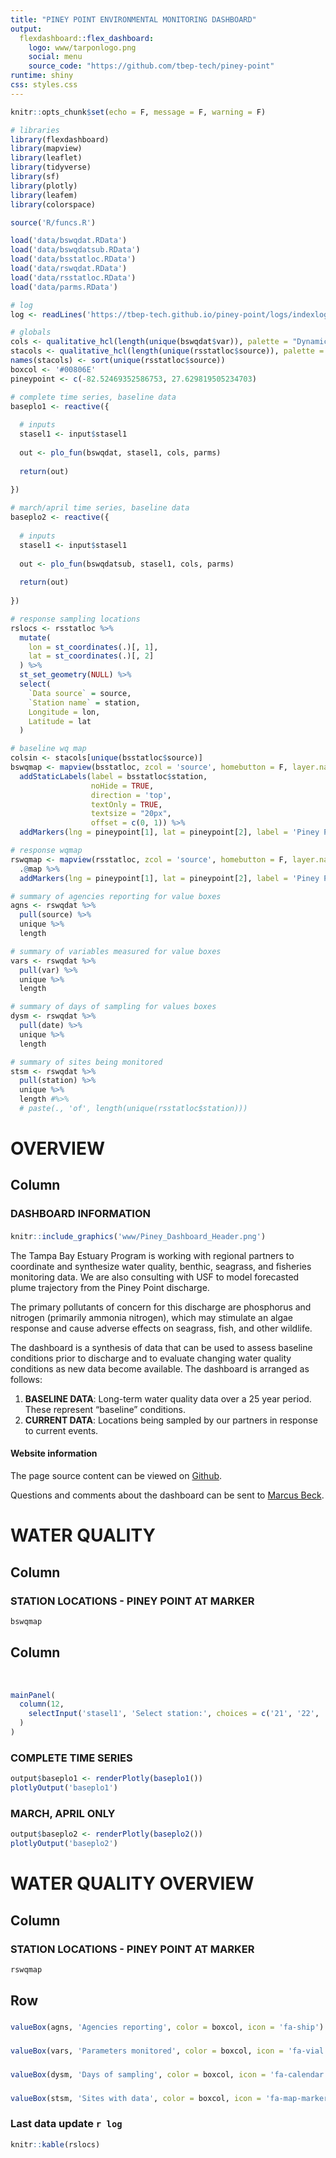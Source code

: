```yaml
---
title: "PINEY POINT ENVIRONMENTAL MONITORING DASHBOARD"
output: 
  flexdashboard::flex_dashboard:
    logo: www/tarponlogo.png
    social: menu
    source_code: "https://github.com/tbep-tech/piney-point"
runtime: shiny
css: styles.css
---
```

  
```r
knitr::opts_chunk$set(echo = F, message = F, warning = F)

# libraries
library(flexdashboard)
library(mapview)
library(leaflet)
library(tidyverse)
library(sf)
library(plotly)
library(leafem)
library(colorspace)

source('R/funcs.R')

load('data/bswqdat.RData')
load('data/bswqdatsub.RData')
load('data/bsstatloc.RData')
load('data/rswqdat.RData')
load('data/rsstatloc.RData')
load('data/parms.RData')

# log
log <- readLines('https://tbep-tech.github.io/piney-point/logs/indexlog.txt')

# globals
cols <- qualitative_hcl(length(unique(bswqdat$var)), palette = "Dynamic")
stacols <- qualitative_hcl(length(unique(rsstatloc$source)), palette = "Dark2")
names(stacols) <- sort(unique(rsstatloc$source))
boxcol <- '#00806E'
pineypoint <- c(-82.52469352586753, 27.629819505234703)
```

```r
# complete time series, baseline data
baseplo1 <- reactive({
  
  # inputs
  stasel1 <- input$stasel1
  
  out <- plo_fun(bswqdat, stasel1, cols, parms)
  
  return(out)
  
})

# march/april time series, baseline data
baseplo2 <- reactive({
  
  # inputs
  stasel1 <- input$stasel1
  
  out <- plo_fun(bswqdatsub, stasel1, cols, parms)
  
  return(out)
  
})
```

```r
# response sampling locations
rslocs <- rsstatloc %>% 
  mutate(
    lon = st_coordinates(.)[, 1],
    lat = st_coordinates(.)[, 2]
  ) %>% 
  st_set_geometry(NULL) %>% 
  select(
    `Data source` = source, 
    `Station name` = station, 
    Longitude = lon, 
    Latitude = lat
  )

# baseline wq map
colsin <- stacols[unique(bsstatloc$source)]
bswqmap <- mapview(bsstatloc, zcol = 'source', homebutton = F, layer.name = 'Data source', col.regions = colsin) %>% 
  addStaticLabels(label = bsstatloc$station,
                  noHide = TRUE,
                  direction = 'top',
                  textOnly = TRUE,
                  textsize = "20px", 
                  offset = c(0, 1)) %>% 
  addMarkers(lng = pineypoint[1], lat = pineypoint[2], label = 'Piney Point')

# response wqmap
rswqmap <- mapview(rsstatloc, zcol = 'source', homebutton = F, layer.name = 'Data source', col.regions = stacols) %>% 
  .@map %>% 
  addMarkers(lng = pineypoint[1], lat = pineypoint[2], label = 'Piney Point')

# summary of agencies reporting for value boxes
agns <- rswqdat %>% 
  pull(source) %>% 
  unique %>% 
  length

# summary of variables measured for value boxes
vars <- rswqdat %>% 
  pull(var) %>% 
  unique %>% 
  length

# summary of days of sampling for values boxes
dysm <- rswqdat %>% 
  pull(date) %>% 
  unique %>% 
  length

# summary of sites being monitored
stsm <- rswqdat %>% 
  pull(station) %>% 
  unique %>% 
  length #%>% 
  # paste(., 'of', length(unique(rsstatloc$station)))
```

OVERVIEW
=======================================================================

Column {data-width=650}
-----------------------------------------------------------------------

### DASHBOARD INFORMATION

<div class = "row">
<div class = "col-md-2"></div>
<div class = "col-md-8">

####

```r
knitr::include_graphics('www/Piney_Dashboard_Header.png')
```

The Tampa Bay Estuary Program is working with regional partners to coordinate and synthesize water quality, benthic, seagrass, and fisheries monitoring data. We are also consulting with USF to model forecasted plume trajectory from the Piney Point discharge. 

The primary pollutants of concern for this discharge are phosphorus and nitrogen (primarily ammonia nitrogen), which may stimulate an algae response and cause adverse effects on seagrass, fish, and other wildlife.

The dashboard is a synthesis of data that can be used to assess baseline conditions prior to discharge and to evaluate changing water quality conditions as new data become available. The dashboard is arranged as follows:

1) __BASELINE DATA__: Long-term water quality data over a 25 year period.  These represent "baseline" conditions.
1) __CURRENT DATA__: Locations being sampled by our partners in response to current events.

#### Website information

The page source content can be viewed on [Github](https://github.com/tbep-tech/piney-point).

Questions and comments about the dashboard can be sent to [Marcus Beck](mailto:mbeck@tbep.org).

</div>
<div class = "col-md-2"></div>
</div>

WATER QUALITY {data-navmenu="BASELINE DATA"}
=======================================================================

Column {data-width=275}
-----------------------------------------------------------------------

### STATION LOCATIONS - PINEY POINT AT MARKER

```r
bswqmap
```

Column {.tabset .tabset-fade data-width=650}
-----------------------------------------------------------------------

<br>
```r
mainPanel(
  column(12, 
    selectInput('stasel1', 'Select station:', choices = c('21', '22', '90', '336', '357', '361', '362'))
  )
)
```

### COMPLETE TIME SERIES

```r
output$baseplo1 <- renderPlotly(baseplo1())
plotlyOutput('baseplo1')
```

### MARCH, APRIL ONLY

```r
output$baseplo2 <- renderPlotly(baseplo2())
plotlyOutput('baseplo2')
```

WATER QUALITY OVERVIEW {data-navmenu="CURRENT DATA"}
=======================================================================

Column {data-width=400}
-----------------------------------------------------------------------

### STATION LOCATIONS - PINEY POINT AT MARKER

```r
rswqmap
```


Row
-----------------------------------------------------------------------

### 

```r
valueBox(agns, 'Agencies reporting', color = boxcol, icon = 'fa-ship')
```

### 

```r
valueBox(vars, 'Parameters monitored', color = boxcol, icon = 'fa-vial')
```

### 

```r
valueBox(dysm, 'Days of sampling', color = boxcol, icon = 'fa-calendar')
```

### 

```r
valueBox(stsm, 'Sites with data', color = boxcol, icon = 'fa-map-marker')
```

### Last data update `r log`

```r
knitr::kable(rslocs)
```



